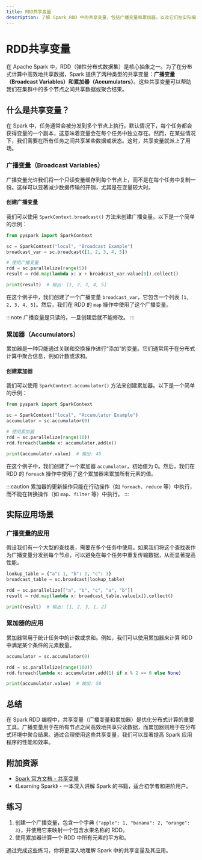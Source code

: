 ```yaml
---
title: RDD共享变量
description: 了解 Spark RDD 中的共享变量，包括广播变量和累加器，以及它们在实际编程中的应用。
---
```


# RDD共享变量

在 Apache Spark 中，RDD（弹性分布式数据集）是核心抽象之一。为了在分布式计算中高效地共享数据，Spark 提供了两种类型的共享变量：**广播变量（Broadcast Variables）**和**累加器（Accumulators）**。这些共享变量可以帮助我们在集群中的多个节点之间共享数据或聚合结果。

## 什么是共享变量？

在 Spark 中，任务通常会被分发到多个节点上执行。默认情况下，每个任务都会获得变量的一个副本，这意味着变量会在每个任务中独立存在。然而，在某些情况下，我们需要在所有任务之间共享某些数据或状态。这时，共享变量就派上了用场。

### 广播变量（Broadcast Variables）

广播变量允许我们将一个只读变量缓存到每个节点上，而不是在每个任务中复制一份。这样可以显著减少数据传输的开销，尤其是在变量较大时。

#### 创建广播变量

我们可以使用 `SparkContext.broadcast()` 方法来创建广播变量。以下是一个简单的示例：

```python
from pyspark import SparkContext

sc = SparkContext("local", "Broadcast Example")
broadcast_var = sc.broadcast([1, 2, 3, 4, 5])

# 使用广播变量
rdd = sc.parallelize(range(5))
result = rdd.map(lambda x: x + broadcast_var.value[0]).collect()

print(result)  # 输出: [1, 2, 3, 4, 5]
```

在这个例子中，我们创建了一个广播变量 `broadcast_var`，它包含一个列表 `[1, 2, 3, 4, 5]`。然后，我们在 RDD 的 `map` 操作中使用了这个广播变量。

:::note
广播变量是只读的，一旦创建后就不能修改。
:::

### 累加器（Accumulators）

累加器是一种只能通过关联和交换操作进行“添加”的变量。它们通常用于在分布式计算中聚合信息，例如计数或求和。

#### 创建累加器

我们可以使用 `SparkContext.accumulator()` 方法来创建累加器。以下是一个简单的示例：

```python
from pyspark import SparkContext

sc = SparkContext("local", "Accumulator Example")
accumulator = sc.accumulator(0)

# 使用累加器
rdd = sc.parallelize(range(10))
rdd.foreach(lambda x: accumulator.add(x))

print(accumulator.value)  # 输出: 45
```

在这个例子中，我们创建了一个累加器 `accumulator`，初始值为 0。然后，我们在 RDD 的 `foreach` 操作中使用了这个累加器来累加所有元素的值。

:::caution
累加器的更新操作只能在行动操作（如 `foreach`、`reduce` 等）中执行，而不能在转换操作（如 `map`、`filter` 等）中执行。
:::

## 实际应用场景

### 广播变量的应用

假设我们有一个大型的查找表，需要在多个任务中使用。如果我们将这个查找表作为广播变量分发到每个节点，可以避免在每个任务中重复传输数据，从而显著提高性能。

```python
lookup_table = {"a": 1, "b": 2, "c": 3}
broadcast_table = sc.broadcast(lookup_table)

rdd = sc.parallelize(["a", "b", "c", "a", "b"])
result = rdd.map(lambda x: broadcast_table.value[x]).collect()

print(result)  # 输出: [1, 2, 3, 1, 2]
```

### 累加器的应用

累加器常用于统计任务中的计数或求和。例如，我们可以使用累加器来计算 RDD 中满足某个条件的元素数量。

```python
accumulator = sc.accumulator(0)

rdd = sc.parallelize(range(100))
rdd.foreach(lambda x: accumulator.add(1) if x % 2 == 0 else None)

print(accumulator.value)  # 输出: 50
```

## 总结

在 Spark RDD 编程中，共享变量（广播变量和累加器）是优化分布式计算的重要工具。广播变量用于在所有节点之间高效地共享只读数据，而累加器则用于在分布式环境中聚合结果。通过合理使用这些共享变量，我们可以显著提高 Spark 应用程序的性能和效率。

## 附加资源

- [Spark 官方文档 - 共享变量](https://spark.apache.org/docs/latest/rdd-programming-guide.html#shared-variables)
- 《Learning Spark》 - 一本深入讲解 Spark 的书籍，适合初学者和进阶用户。

## 练习

1. 创建一个广播变量，包含一个字典 `{"apple": 1, "banana": 2, "orange": 3}`，并使用它来映射一个包含水果名称的 RDD。
2. 使用累加器计算一个 RDD 中所有元素的平方和。

通过完成这些练习，你将更深入地理解 Spark 中的共享变量及其应用。